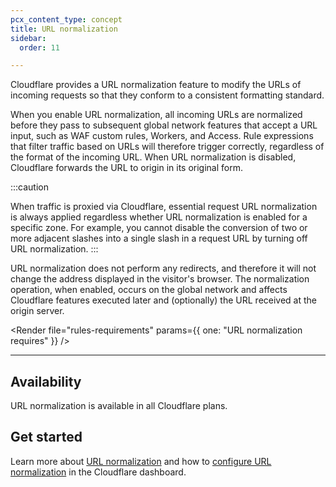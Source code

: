 ```yaml
---
pcx_content_type: concept
title: URL normalization
sidebar:
  order: 11

---
```



Cloudflare provides a URL normalization feature to modify the URLs of incoming requests so that they conform to a consistent formatting standard.

When you enable URL normalization, all incoming URLs are normalized before they pass to subsequent global network features that accept a URL input, such as WAF custom rules, Workers, and Access. Rule expressions that filter traffic based on URLs will therefore trigger correctly, regardless of the format of the incoming URL. When URL normalization is disabled, Cloudflare forwards the URL to origin in its original form.

:::caution

When traffic is proxied via Cloudflare, essential request URL normalization is always applied regardless whether URL normalization is enabled for a specific zone. For example, you cannot disable the conversion of two or more adjacent slashes into a single slash in a request URL by turning off URL normalization. 
:::

URL normalization does not perform any <GlossaryTooltip term="redirect">redirects</GlossaryTooltip>, and therefore it will not change the address displayed in the visitor's browser. The normalization operation, when enabled, occurs on the global network and affects Cloudflare features executed later and (optionally) the URL received at the origin server.

<Render file="rules-requirements" params={{ one: "URL normalization requires" }} />

***

## Availability

URL normalization is available in all Cloudflare plans.

## Get started

Learn more about [URL normalization](/rules/normalization/how-it-works/) and how to [configure URL normalization](/rules/normalization/manage/) in the Cloudflare dashboard.

